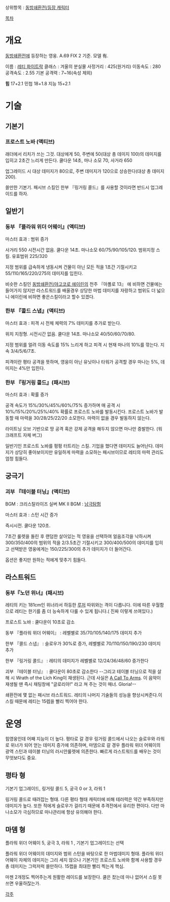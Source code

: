 상위항목 : [[동방쇄환전/등장 캐릭터]]

[[목차]]
= 개요 =

[[동방쇄환전]]에 등장하는 영웅. A.69 FIX 2 기준. 모델 有.

이름 : [[레티 화이트락]]
클래스 : 겨울의 분실물
사정거리 : 425(원거리)
이동속도 : 280
공격속도 :  2.55
기본 공격력 : 7~16(속성 제외)

'''힘''' 17+2.1
민첩 18+1.8
지능 15+2.1

= 기술 =

== 기본기 ==

=== 프로스트 노바 (액티브) ===


래더에서 리치가 쓰는 그것. 대상에게 50, 주변에 50(대상 총 데미지 100)의 데미지를 입히고 2초간 느리게 만든다. 쿨다운 14초, 마나 소모 70, 사거라 650

업그레이드 시 대상 데미지가 80으로, 주변 데미지가 120으로 상승한다(대상 총 데미지 200).


쓸만한 기본기. 
패시브 스킬인 한부 『링거링 콜드』를 사용할 것이라면 반드시 업그레이드를 하자.

== 일반기 ==


=== 동부 『플라워 위더 어웨이』(액티브) ===

마스터 효과 : 범위 증가

사거리 550 시전시간 없음. 쿨다운 14초. 마나소모 60/75/90/105/120. 범위지정 스킬. 유효범위 
225/320

지정 범위를 급속하게 냉동시켜 건물이 아닌 모든 적을 1초간 기절시키고 55/110/165/220/275의 데미지를 입힌다.


비슷한 스킬인 [[동방쇄환전/야고코로 에이린]]의 천주 『아폴로 13』 에 비하면 건물에는 들어가지 않지만 라스트워드를 배울경우 상당한 마법 데미지를 자랑하고 범위도 더 넓으니 에이린에 비하면 좋은스킬이라고 할수 있겠다.


=== 한부 『콜드 스냅』(액티브) ===

마스터 효과 : 피격 시 전체 체력의 7% 데미지를 추가로 받는다.

위치 지정형. 시전시간 없음. 쿨다운 14초. 마나소모 40/50/60/70/80.

지정 범위를 얼려 이동 속도를 15% 느리게 하고 피격 시 현재 마나의 10%를 깎는다. 지속 3/4/5/6/7초.


피격이란 평타 공격을 뜻하며, 영웅이 아닌 유닛이나 타워가 공격할 경우 마나는 5%, 데미지는 4%만 입힌다.


=== 한부 『링거링 콜드』(패시브) ===

마스터 효과 : 확률 증가

공격 속도가 15%/30%/45%/60%/75% 증가하며 매 공격 시 10%/15%/20%/25%/40% 확률로 프로스트 노바를 발동시킨다.
프로스트 노바가 발동할 때 마력을 30/28/25/22/20 소모한다.
마력이 없을 경우 발동하지 않는다.

라이트닝 오브 기반으로 땅 공격 혹은 강제 공격을 해두지 않으면 마나만 증발한다.
(워크래프트 자체 버그)


일반기인 프로스트 노바를 펑펑 터트리는 스킬. 기업을 했다면 데미지도 늘어난다. 데미지가 상당히 좋아보이지만 유일하게 마력을 소모하는 패시브이므로 레티의 마력 관리도 엄청 힘들다.


== 궁극기 ==

=== 괴부 『테이블 터닝』(액티브) ===

BGM : 크리스탈라이즈 실버
MK II BGM : [[남극탐험]]

마스터 효과 : 스턴 시간 증가

즉시시전. 쿨다운 120초.

7초간 룰렛을 돌린 후 랜덤한 살아있는 적 영웅을 선택하여 얼음조각을 낙하시켜 300/350/400의 범위의 적을 2/3.5초간 기절시키고 300/400/500의 데미지를 입히고 선택받은 영웅에게는 150/225/300의 추가 데미지가 더 들어간다.


옵션은 좋지만 원하는 적에게 맞추기 힘들다.




== 라스트워드 ==

=== 동부『노던 위너』(패시브) ===

레티의 키는 181cm인 위너라서 하등한 [[루저]] 따위와는 격이 다릅니다. 이에 따른 우월함으로 레티는 한기를 좀 더 능숙하게 다룰 수 있게 됩니다.( 진짜 이렇게 쓰여있다.)

프로스트 노바 : 쿨다운이 10초로 감소

동부 『플라워 위더 어웨이』 : 레벨별로 35/70/105/140/175 데미지 추가

한부 『콜드 스냅』 : 슬로우가 30%로 증가, 레벨별로 70/110/150/190/230 데미지 추가

한부 『링거링 콜드』 : 레티의 데미지가 레벨별로 12/24/36/48/60 증가한다

괴부 『테이블 터닝』 : 쿨다운이 80초로 감소한다
--그리고 테이블 터닝으로 적을 살해 시 Wrath of the Lich King이 재생된다. 근데 사실은 [[A Call To Arms]]. 이 음악이 재생될 땐 즉시 채팅창에 "글로리아!" 라고 쳐 주는 것이 매너. Gloria!--


쇄환전에 몇 없는 패시브 라스트워드. 레티의 나머지 기술들의 성능을 향상시켜준다.이 스킬 때문에 레티는 15렙을 빨리 찍어야 한다.

= 운영 =

힘영웅인데 어째 지능이 더 높다. 평타로 갈 경우 링거링 콜드에서 나오는 슬로우와 라워로 위너가 되어 얻는 데미지 증가에 의존하며, 마뎀으로 갈 경우 플라워 위더 어웨이의 광역 스턴과 테이블 터닝의 러시안룰렛에 의존한다. 빠르게 라스트워드를 배우는 것이 무엇보다도 중요. 

== 평타 형 ==

기본기 업그레이드, 링거링 콜드 5, 궁극 0 or 3, 라워 1

링거링 콜드로 때려잡는 형태. 다른 평타 형태 캐릭터에 비해 테러력은 약간 부족하지만 데미지가 높다. 또한 적에게 슬로우가 걸리기 때문에 추격전에서 유리한 편이다. 다만 마나소모가 극심하므로 마나관리에 항상 유의해야 한다.

== 마뎀 형 ==

플라워 위더 어웨이 5, 궁극 3, 라워 1 , 기본기 업그레이드는 선택

플라워 위더 어웨이의 데미지와 범위 스턴을 바탕으로 한 마법데미지 형태. 플라워 위더 어웨이 자체의 데미지는 그리 세지 않으나 기본기인 프로스트 노바와 함께 사용할 경우 총 데미지는 그럭저럭 쓸만하다. 15랩을 최대한 빨리 찍는게 핵심.

마젠 2개정도 찍어주는게 원활한 레이드를 보장한다. 쿨은 찼는데 마나 없어서 스킬 못쓰면 우울하잖는가.

[[각주]]

